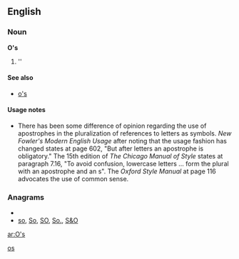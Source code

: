 {{also|Appendix:Variations of "os"}}

==English==

===Noun===
'''O's'''

# ''{{plural of|[[O]]}}

====See also====
*[[o's]]

====Usage notes====
*There has been some difference of opinion regarding the use of apostrophes in the pluralization of references to letters as symbols.  ''New Fowler's Modern English Usage'' after noting that the usage fashion has changed states at page 602, "But after letters an apostrophe is obligatory."    The 15th edition of ''The Chicago Manual of Style'' states at paragraph 7.16, "To avoid confusion, lowercase letters ... form the plural with an apostrophe and an s".  The ''Oxford Style Manual'' at page 116 advocates the use of common sense.

===Anagrams===
* {{alphagram|os}}
* [[so#English|so]], [[So#English|So]], [[SO#English|SO]], [[So.#English|So.]], [[S&O#English|S&O]]

[[Category:English terms spelled with '|os]]

[[ar:O's]]